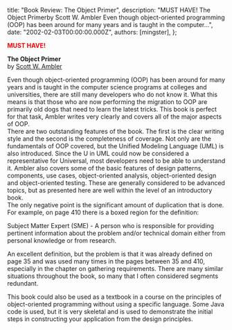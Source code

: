 
  title: "Book Review: The Object Primer",
  description: "MUST HAVE! The Object Primerby Scott W. Ambler Even though object-oriented programming (OOP) has been around for many years and is taught in the computer...",
  date: "2002-02-03T00:00:00.000Z",
  authors: [mingster],
};

<p><b><span style="color:#ff0000;">MUST HAVE!</span></b></p>
<p><strong><span style="font-size:100%;">The Object Primer<br /></span></strong>by <a href="http://www.amazon.com/exec/obidos/search-handle-url/index=books&amp;field-author-exact=Scott%20W.%20Ambler&amp;rank=-relevance%2C%2Bavailability%2C-daterank/103-2319014-6360612">Scott W. Ambler</a></p>
<p>Even though object-oriented programming (OOP) has been around for many years and is taught in the computer science programs at colleges and universities, there are still many developers who do not know it. What this means is that those who are now performing the migration to OOP are primarily old dogs that need to learn the latest tricks. This book is perfect for that task, Ambler writes very clearly and covers all of the major aspects of OOP.<br />There are two outstanding features of the book. The first is the clear writing style and the second is the completeness of coverage. Not only are the fundamentals of OOP covered, but the Unified Modeling Language (UML) is also introduced. Since the U in UML could now be considered a representative for Universal, most developers need to be able to understand it. Ambler also covers some of the basic features of design patterns, components, use cases, object-oriented analysis, object-oriented design and object-oriented testing. These are generally considered to be advanced topics, but as presented here are well within the level of an introductory book.<br />The only negative point is the significant amount of duplication that is done. For example, on page 410 there is a boxed region for the definition:</p>
<p>Subject Matter Expert (SME) - A person who is responsible for providing pertinent information about the problem and/or technical domain either from personal knowledge or from research.</p>
<p>An excellent definition, but the problem is that it was already defined on page 35 and was used many times in the pages between 35 and 410, especially in the chapter on gathering requirements. There are many similar situations throughout the book, so many that I often considered segments redundant.</p>
<p>This book could also be used as a textbook in a course on the principles of object-oriented programming without using a specific language. Some Java code is used, but it is very skeletal and is used to demonstrate the initial steps in constructing your application from the design principles.</p>
